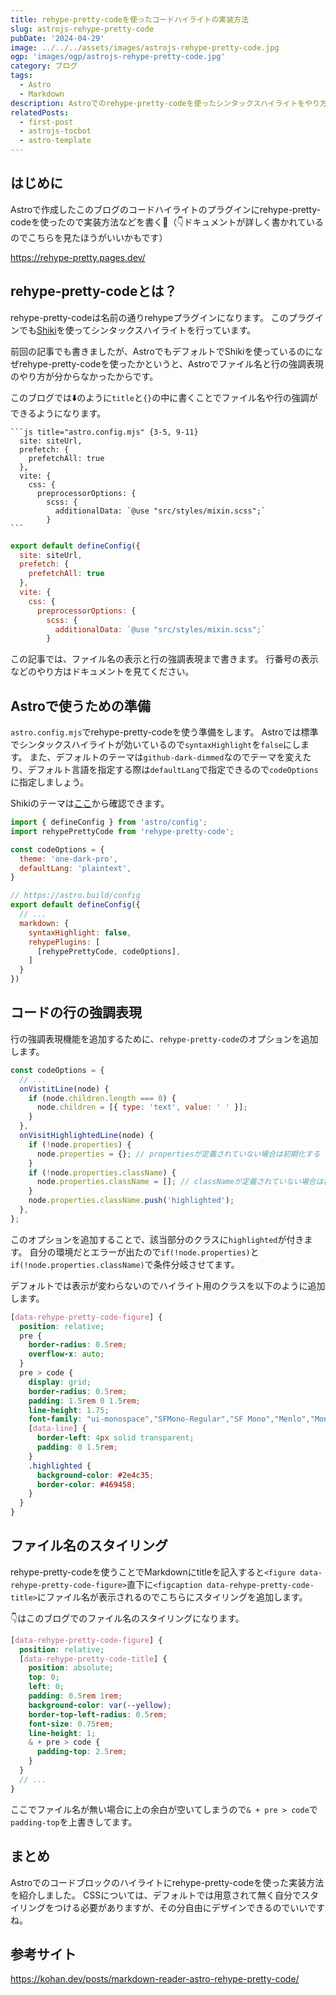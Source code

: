 ```yaml
---
title: rehype-pretty-codeを使ったコードハイライトの実装方法
slug: astrojs-rehype-pretty-code
pubDate: '2024-04-29'
image: ../../../assets/images/astrojs-rehype-pretty-code.jpg
ogp: 'images/ogp/astrojs-rehype-pretty-code.jpg'
category: ブログ
tags:
  - Astro
  - Markdown
description: Astroでのrehype-pretty-codeを使ったシンタックスハイライトをやり方
relatedPosts:
  - first-post
  - astrojs-tocbot
  - astro-template
---
```


## はじめに

Astroで作成したこのブログのコードハイライトのプラグインにrehype-pretty-codeを使ったので実装方法などを書く🔮（👇ドキュメントが詳しく書かれているのでこちらを見たほうがいいかもです）

https://rehype-pretty.pages.dev/

## rehype-pretty-codeとは？

rehype-pretty-codeは名前の通りrehypeプラグインになります。
このプラグインでも[Shiki](https://shiki.matsu.io/)を使ってシンタックスハイライトを行っています。

前回の記事でも書きましたが、AstroでもデフォルトでShikiを使っているのになぜrehype-pretty-codeを使ったかというと、Astroでファイル名と行の強調表現のやり方が分からなかったからです。

このブログでは⬇️のように`title`と`{}`の中に書くことでファイル名や行の強調ができるようになります。

````
```js title="astro.config.mjs" {3-5, 9-11}
  site: siteUrl,
  prefetch: {
    prefetchAll: true
  },
  vite: {
    css: {
      preprocessorOptions: {
        scss: {
          additionalData: `@use "src/styles/mixin.scss";`
        }
```
````

```js title="astro.config.mjs" {3-5, 9-11}
export default defineConfig({
  site: siteUrl,
  prefetch: {
    prefetchAll: true
  },
  vite: {
    css: {
      preprocessorOptions: {
        scss: {
          additionalData: `@use "src/styles/mixin.scss";`
        }
```

この記事では、ファイル名の表示と行の強調表現まで書きます。
行番号の表示などのやり方はドキュメントを見てください。

## Astroで使うための準備

`astro.config.mjs`でrehype-pretty-codeを使う準備をします。
Astroでは標準でシンタックスハイライトが効いているので`syntaxHighlight`を`false`にします。
また、デフォルトのテーマは`github-dark-dimmed`なのでテーマを変えたり、デフォルト言語を指定する際は`defaultLang`で指定できるので`codeOptions`に指定しましょう。

Shikiのテーマは[ここ](https://shiki.style/themes#themes)から確認できます。

```js title="astro.config.mjs"
import { defineConfig } from 'astro/config';
import rehypePrettyCode from 'rehype-pretty-code';

const codeOptions = {
  theme: 'one-dark-pro',
  defaultLang: 'plaintext',
}

// https://astro.build/config
export default defineConfig({
  // ...
  markdown: {
    syntaxHighlight: false,
    rehypePlugins: [
      [rehypePrettyCode, codeOptions],
    ]
  }
})
```

## コードの行の強調表現

行の強調表現機能を追加するために、`rehype-pretty-code`のオプションを追加します。

```js title="astro.config.mjs" {}
const codeOptions = {
  // ...
  onVistitLine(node) {
    if (node.children.length === 0) {
      node.children = [{ type: 'text', value: ' ' }];
    }
  },
  onVisitHighlightedLine(node) {
    if (!node.properties) {
      node.properties = {}; // propertiesが定義されていない場合は初期化する
    }
    if (!node.properties.className) {
      node.properties.className = []; // classNameが定義されていない場合は初期化する
    }
    node.properties.className.push('highlighted');
  },
};
```

このオプションを追加することで、該当部分のクラスに`highlighted`が付きます。
自分の環境だとエラーが出たので`if(!node.properties)`と`if(!node.properties.className)`で条件分岐させてます。

デフォルトでは表示が変わらないのでハイライト用のクラスを以下のように追加します。

```scss title="code.scss"
[data-rehype-pretty-code-figure] {
  position: relative;
  pre {
    border-radius: 0.5rem;
    overflow-x: auto;
  }
  pre > code {
    display: grid;
    border-radius: 0.5rem;
    padding: 1.5rem 0 1.5rem;
    line-height: 1.75;
    font-family: "ui-monospace","SFMono-Regular","SF Mono","Menlo","Monaco","Consolas","monospace";
    [data-line] {
      border-left: 4px solid transparent;
      padding: 0 1.5rem;
    }
    .highlighted {
      background-color: #2e4c35;
      border-color: #469458;
    }
  }
}
```

## ファイル名のスタイリング

rehype-pretty-codeを使うことでMarkdownにtitleを記入すると`<figure data-rehype-pretty-code-figure>`直下に`<figcaption data-rehype-pretty-code-title>`にファイル名が表示されるのでこちらにスタイリングを追加します。

👇はこのブログでのファイル名のスタイリングになります。

```scss title="code.scss" {3-15}
[data-rehype-pretty-code-figure] {
  position: relative;
  [data-rehype-pretty-code-title] {
    position: absolute;
    top: 0;
    left: 0;
    padding: 0.5rem 1rem;
    background-color: var(--yellow);
    border-top-left-radius: 0.5rem;
    font-size: 0.75rem;
    line-height: 1;
    & + pre > code {
      padding-top: 2.5rem;
    }
  }
  // ...
}
```

ここでファイル名が無い場合に上の余白が空いてしまうので`& + pre > code`で`padding-top`を上書きしてます。

## まとめ

Astroでのコードブロックのハイライトにrehype-pretty-codeを使った実装方法を紹介しました。
CSSについては、デフォルトでは用意されて無く自分でスタイリングをつける必要がありますが、その分自由にデザインできるのでいいですね。

## 参考サイト

https://kohan.dev/posts/markdown-reader-astro-rehype-pretty-code/